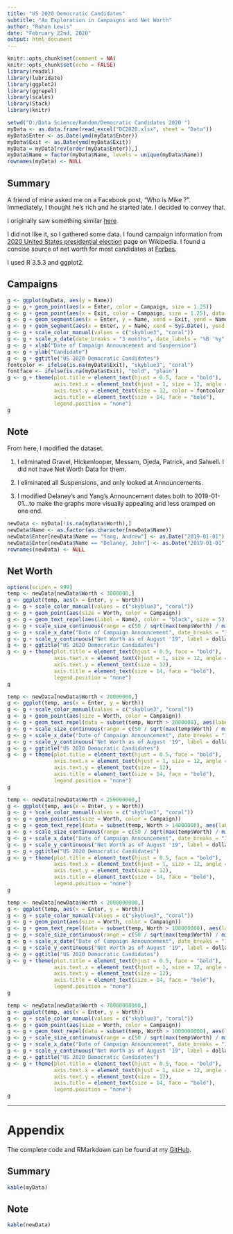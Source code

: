 ---
title: "US 2020 Democratic Candidates"
subtitle: "An Exploration in Campaigns and Net Worth"
author: "Rohan Lewis"
date: "February 22nd, 2020"
output: html_document
---

```{r setup, include=FALSE}
knitr::opts_chunk$set(comment = NA)
knitr::opts_chunk$set(echo = FALSE)
library(readxl)
library(lubridate)
library(ggplot2)
library(ggrepel)
library(scales)
library(Stack)
library(knitr)

setwd("D:/Data Science/Random/Democratic Candidates 2020 ")
myData <- as.data.frame(read_excel("DC2020.xlsx", sheet = "Data"))
myData$Enter <- as.Date(ymd(myData$Enter))
myData$Exit <- as.Date(ymd(myData$Exit))
myData = myData[rev(order(myData$Enter)),]
myData$Name = factor(myData$Name, levels = unique(myData$Name))
rownames(myData) <- NULL
```

## Summary

A friend of mine asked me on a Facebook post, "Who is Mike <Bloomberg> ?".  Immediately, I thought he's rich and he started late.  I decided to convey that.

I originally saw something similar [here](https://www.reddit.com/r/dataisbeautiful/comments/f4jwad/net_worth_of_us_2020_democratic_presidential/). 

I did not like it, so I gathered some data.  I found campaign information from [2020 United States presidential election](https://en.wikipedia.org/wiki/2020_United_States_presidential_election#Democratic_Party_nomination) page on Wikipedia.  I found a concise source of net worth for most candidates at [Forbes](https://www.forbes.com/sites/danalexander/2019/08/14/heres-the-net-worth-of-every-2020-presidential-candidate/).

I used R 3.5.3 and ggplot2.

## Campaigns

```{r, fig.width = 10, fig.height = 6.5}
g <- ggplot(myData, aes(y = Name))
g <- g + geom_point(aes(x = Enter, color = Campaign, size = 1.25))
g <- g + geom_point(aes(x = Exit, color = Campaign, size = 1.25), data = myData[myData$Campaign == "Suspended",])
g <- g + geom_segment(aes(x = Enter, y = Name, xend = Exit, yend = Name, color = Campaign, size = 1), data = myData[myData$Campaign == "Suspended",])
g <- g + geom_segment(aes(x = Enter, y = Name, xend = Sys.Date(), yend = Name, color = Campaign, size = 1.02), data = myData[myData$Campaign == "Remaining",])
g <- g + scale_color_manual(values = c("skyblue3", "coral"))
g <- g + scale_x_date(date_breaks = "3 months", date_labels = "%B '%y", expand = c(0, 0))
g <- g + xlab("Date of Campaign Announcement and Suspension")
g <- g + ylab("Candidate")
g <- g + ggtitle("US 2020 Democratic Candidates")
fontcolor <- ifelse(is.na(myData$Exit), "skyblue3", "coral")
fontface <- ifelse(is.na(myData$Exit), "bold", "plain")
g <- g + theme(plot.title = element_text(hjust = 0.5, face = "bold"),
               axis.text.x = element_text(hjust = 1, size = 12, angle = 45),
               axis.text.y = element_text(size = 12, color = fontcolor, face = fontface),
               axis.title = element_text(size = 14, face = "bold"),
               legend.position = "none")
g
```

## Note

From here, I modified the dataset.

1) I eliminated Gravel, Hickenlooper, Messam, Ojeda, Patrick, and Salwell. I did not have Net Worth Data for them.

2) I eliminated all Suspensions, and only looked at Announcements.

3) I modified Delaney's and Yang's Announcement dates both to 2019-01-01...to make the graphs more visually appealing and less cramped on one end.

```{r,}
newData <- myData[!is.na(myData$Worth),]
newData$Name <- as.factor(as.character(newData$Name))
newData$Enter[newData$Name == "Yang, Andrew"] <- as.Date("2019-01-01")
newData$Enter[newData$Name == "Delaney, John"] <- as.Date("2019-01-01")
rownames(newData) <- NULL
```


## Net Worth

```{r, fig.width = 10, fig.height = 6.5}
options(scipen = 999)
temp <- newData[newData$Worth < 3000000,]
g <- ggplot(temp, aes(x = Enter, y = Worth))
g <- g + scale_color_manual(values = c("skyblue3", "coral"))
g <- g + geom_point(aes(size = Worth, color = Campaign))
g <- g + geom_text_repel(aes(label = Name), color = "black", size = 5)
g <- g + scale_size_continuous(range = c(50 / sqrt(max(temp$Worth) / min(temp$Worth)), 50))
g <- g + scale_x_date("Date of Campaign Announcement", date_breaks = "1 month", date_labels = "%B '%y")
g <- g + scale_y_continuous("Net Worth as of August '19", label = dollar, limits = c(0, 3000000))
g <- g + ggtitle("US 2020 Democratic Candidates")
g <- g + theme(plot.title = element_text(hjust = 0.5, face = "bold"),
               axis.text.x = element_text(hjust = 1, size = 12, angle = 45),
               axis.text.y = element_text(size = 12),
               axis.title = element_text(size = 14, face = "bold"),
               legend.position = "none")
g

temp <- newData[newData$Worth < 20000000,]
g <- ggplot(temp, aes(x = Enter, y = Worth))
g <- g + scale_color_manual(values = c("skyblue3", "coral"))
g <- g + geom_point(aes(size = Worth, color = Campaign))
g <- g + geom_text_repel(data = subset(temp, Worth > 2000000), aes(label = Name), color = "black", size = 5)
g <- g + scale_size_continuous(range = c(50 / sqrt(max(temp$Worth) / min(temp$Worth)), 50))
g <- g + scale_x_date("Date of Campaign Announcement", date_breaks = "1 month", date_labels = "%B '%y")
g <- g + scale_y_continuous("Net Worth as of August '19", label = dollar, limits = c(0, 20000000))
g <- g + ggtitle("US 2020 Democratic Candidates")
g <- g + theme(plot.title = element_text(hjust = 0.5, face = "bold"),
               axis.text.x = element_text(hjust = 1, size = 12, angle = 45),
               axis.text.y = element_text(size = 12),
               axis.title = element_text(size = 14, face = "bold"),
               legend.position = "none")
g

temp <- newData[newData$Worth < 250000000,]
g <- ggplot(temp, aes(x = Enter, y = Worth))
g <- g + scale_color_manual(values = c("skyblue3", "coral"))
g <- g + geom_point(aes(size = Worth, color = Campaign))
g <- g + geom_text_repel(data = subset(temp, Worth > 14000000), aes(label = Name), color = "black", size = 5)
g <- g + scale_size_continuous(range = c(50 / sqrt(max(temp$Worth) / min(temp$Worth)), 50))
g <- g + scale_x_date("Date of Campaign Announcement", date_breaks = "1 month", date_labels = "%B '%y")
g <- g + scale_y_continuous("Net Worth as of August '19", label = dollar, limits = c(0, 250000000))
g <- g + ggtitle("US 2020 Democratic Candidates")
g <- g + theme(plot.title = element_text(hjust = 0.5, face = "bold"),
               axis.text.x = element_text(hjust = 1, size = 12, angle = 45),
               axis.text.y = element_text(size = 12),
               axis.title = element_text(size = 14, face = "bold"),
               legend.position = "none")
g

temp <- newData[newData$Worth < 2000000000,]
g <- ggplot(temp, aes(x = Enter, y = Worth))
g <- g + scale_color_manual(values = c("skyblue3", "coral"))
g <- g + geom_point(aes(size = Worth, color = Campaign))
g <- g + geom_text_repel(data = subset(temp, Worth > 100000000), aes(label = Name), color = "black", size = 5)
g <- g + scale_size_continuous(range = c(50 / sqrt(max(temp$Worth) / min(temp$Worth)), 50))
g <- g + scale_x_date("Date of Campaign Announcement", date_breaks = "1 month", date_labels = "%B '%y")
g <- g + scale_y_continuous("Net Worth as of August '19", label = dollar, limits = c(0, 2000000000))
g <- g + ggtitle("US 2020 Democratic Candidates")
g <- g + theme(plot.title = element_text(hjust = 0.5, face = "bold"),
               axis.text.x = element_text(hjust = 1, size = 12, angle = 45),
               axis.text.y = element_text(size = 12),
               axis.title = element_text(size = 14, face = "bold"),
               legend.position = "none")
g

temp <- newData[newData$Worth < 70000000000,]
g <- ggplot(temp, aes(x = Enter, y = Worth))
g <- g + scale_color_manual(values = c("skyblue3", "coral"))
g <- g + geom_point(aes(size = Worth, color = Campaign))
g <- g + geom_text_repel(data = subset(temp, Worth > 1000000000), aes(label = Name), color = "black", size = 5)
g <- g + scale_size_continuous(range = c(50 / sqrt(max(temp$Worth) / min(temp$Worth)), 50))
g <- g + scale_x_date("Date of Campaign Announcement", date_breaks = "1 month", date_labels = "%B '%y")
g <- g + scale_y_continuous("Net Worth as of August '19", label = dollar, limits = c(0, 70000000000))
g <- g + ggtitle("US 2020 Democratic Candidates")
g <- g + theme(plot.title = element_text(hjust = 0.5, face = "bold"),
               axis.text.x = element_text(hjust = 1, size = 12, angle = 45),
               axis.text.y = element_text(size = 12),
               axis.title = element_text(size = 14, face = "bold"),
               legend.position = "none")
g
```

***

# Appendix 
The complete code and RMarkdown can be found at my  [GitHub](https://github.com/HumanRickshaw/US-2020-Democratic-Candidates.git).


## Summary
```{r}
kable(myData)
```

## Note
```{r}
kable(newData)
```